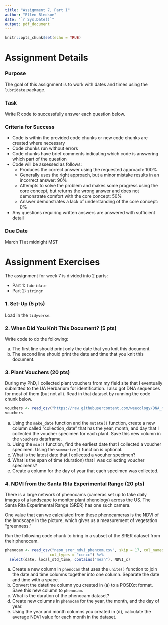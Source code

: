 ```yaml
---
title: "Assignment 7, Part I"
author: "Ellen Bledsoe"
date: "`r Sys.Date()`"
output: pdf_document
---
```


```r
knitr::opts_chunk$set(echo = TRUE)
```

# Assignment Details

### Purpose

The goal of this assignment is to work with dates and times using the `lubridate` package.

### Task

Write R code to successfully answer each question below.

### Criteria for Success

-   Code is within the provided code chunks or new code chunks are created where necessary
-   Code chunks run without errors
-   Code chunks have brief comments indicating which code is answering which part of the question
-   Code will be assessed as follows:
    -   Produces the correct answer using the requested approach: 100%
    -   Generally uses the right approach, but a minor mistake results in an incorrect answer: 90%
    -   Attempts to solve the problem and makes some progress using the core concept, but returns the wrong answer and does not demonstrate comfort with the core concept: 50%
    -   Answer demonstrates a lack of understanding of the core concept: 0%
-   Any questions requiring written answers are answered with sufficient detail

### Due Date

March 11 at midnight MST

# Assignment Exercises

The assignment for week 7 is divided into 2 parts:

-   Part 1: `lubridate`
-   Part 2: `stringr`

### 1. Set-Up (5 pts)

Load in the `tidyverse`.

### 2. When Did You Knit This Document? (5 pts)

Write code to do the following:

a.  The first line should print only the date that you knit this document.
b.  The second line should print the date and time that you knit this document.

### 3. Plant Vouchers (20 pts)

During my PhD, I collected plant vouchers from my field site that I eventually submitted to the UA Herbarium for identification. I also got DNA sequences for most of them (but not all). Read in that dataset by running the code chunk below.

```r
vouchers <- read_csv("https://raw.githubusercontent.com/weecology/DNA_metabarcoding/master/data/collection_data/plant_voucher_collection.csv")
vouchers
```

a.  Using the `make_date` function and the `mutate()` function, create a new column called "collection_date" that has the year, month, and day that I collected the voucher specimen for each plant. Save this new column in the `vouchers` dataframe.
b.  Using the `min()` function, find the earliest date that I collected a voucher specimen. Using the `summarize()` function is optional.
c.  What is the latest date that I collected a vocuher specimen?
d.  What is the span of time (duration) that I was collecting voucher specimens?
e.  Create a column for the day of year that each specimen was collected.

### 4. NDVI from the Santa Rita Experimental Range (20 pts)

There is a large network of phenocams (cameras set up to take daily images of a landscape to monitor plant phenology) across the US. The Santa Rita Experimental Range (SRER) has one such camera.

One value that can we calculated from these phenocameras is the NDVI of the landscape in the picture, which gives us a measurement of vegetation "greenness."

Run the following code chunk to bring in a subset of the SRER dataset from their phenocam.

```r
phenocam <- read_csv("neon_srer_ndvi_phencom.csv", skip = 17, col_names = TRUE, 
                    col_types = "ccncc") %>% 
  select(date, local_std_time, contains("mean"), NDVI_c)
```

a.  Create a new column in `phenocam` that uses the `unite()` function to join the date and time columns together into one column. Separate the date and time with a space.
b.  Convert the datetime column you created in (a) to a POSIXct format. Save this new column to `phenocam`.
c.  What is the duration of the phenocam dataset?
d.  Create new columns in `phenocam` for the year, the month, and the day of year.
e.  Using the year and month columns you created in (d), calculate the average NDVI value for each month in the dataset.
